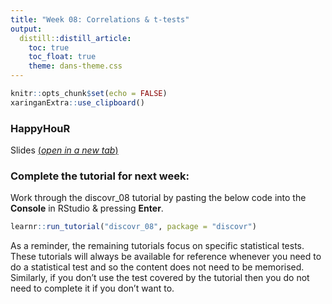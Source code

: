 ```yaml
---
title: "Week 08: Correlations & t-tests"
output:
  distill::distill_article:
    toc: true
    toc_float: true
    theme: dans-theme.css
---
```


```r
knitr::opts_chunk$set(echo = FALSE)
xaringanExtra::use_clipboard()
```

### HappyHouR 

Slides [(*open in a new tab*)](https://fundrmentals-slides.netlify.app/week_08/index.html){target="_blank"}

<!--

<iframe id="inlineFrameExample"
    title="Inline Frame Example"
    height="360"
    src="">
</iframe>
-->

### Complete the tutorial for next week: 

:::ojtask


Work through the discovr_08 tutorial by pasting the below code into the **Console** in RStudio & pressing **Enter**.

```r

learnr::run_tutorial("discovr_08", package = "discovr")

```

As a reminder, the remaining tutorials focus on specific statistical tests. These tutorials will always be available for reference whenever you need to do a statistical test and so the content does not need to be memorised. Similarly, if you don't use the test covered by the tutorial then you do not need to complete it if you don't want to. 

:::

<br>